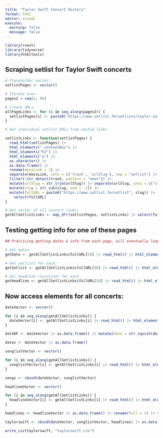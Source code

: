 ```yaml
---
title: "Taylor Swift Concert History"
format: html
editor: visual
execute:
  warning: false
  message: false
---
```


```r
library(rvest)
library(tidyverse)
library(htmltools)
```

## Scraping setlist for Taylor Swift concerts

```r
# Placeholder vector: 
setlistPages <- vector()

# Iterate over: 
pages2 = seq(1, 96)

# Create URLs: 
allPageLinks <- for (i in seq_along(pages2)) {
  setlistPages[i] <- paste0("https://www.setlist.fm/setlists/taylor-swift-3bd6bc5c.html?page=", pages2[i])
}
```

```r

# Get individual setlist URLs from nested links

setlistLinks <- function(setlistPages) {
  read_html(setlistPages) |> 
  html_elements(".contentBox") |>  
  html_elements("h2") |> 
  html_elements("a") |> 
  as.character() |> 
  as.data.frame() |> 
  rename(messLink = 1) |> 
  separate(messLink, into = c('trash', 'urlSlug'), sep = "setlist") |> 
  filter(!str_detect(trash, pattern = "news")) |> 
  mutate(urlSlug = str_trim(urlSlug)) |> separate(urlSlug, into = c("slug", "extra"), sep = " ") |> 
  mutate(slug = str_sub(slug, end = -2)) |> 
  mutate(fullURL = paste0("https://www.setlist.fm/setlist", slug)) |> 
    select(fullURL)
}
```

```r
# Get vector of all concert links: 
getAllSetlistLinks <- map_dfr(setlistPages, setlistLinks) |> select(fullURL) |> pull(fullURL)
```

## Testing getting info for one of these pages

```r
## Practicing getting dates & info from each page, will eventually loop over all concert pages:

# Get dates:
getDate <- getAllSetlistLinks$fullURL[50] |> read_html() |> html_elements(".dateBlock") |> html_text() |> as.data.frame() |> rename(date = 1) |> mutate(date = str_replace_all(date, "\n", " "))

# Get setlists for each:
getSetlist <- getAllSetlistLinks$fullURL[90] |> read_html() |> html_elements(".songLabel") |> html_text()

# Get headline (location) for each
getHeadline <- getAllSetlistLinks$fullURL[50] |> read_html() |> html_elements(".setlistHeadline") |> html_text() |> as.data.frame() |> rename(full = 1) |> separate(full, into = c("general", "venue"), sep = "\nat") |> select(venue) |> separate(venue, into = c("venue", "excess"), sep = "\n") |> select(venue)
```

## Now access elements for all concerts: 

```r
dateVector <- vector()
```

```r
for (i in seq_along(getAllSetlistLinks)) {
  dateVector[i] <- getAllSetlistLinks[i] |> read_html() |> html_elements(".dateBlock") |> html_text()
}
```

```r
dateDF <- dateVector |> as.data.frame() |> mutate(date = str_squish(dateVector)) |> select(-dateVector)
```

```r
dates <- dateVector |> as.data.frame()
```

```r
songlistVector <- vector()
```

```r
for (i in seq_along(getAllSetlistLinks)) {
  songlistVector[i] <- getAllSetlistLinks[i] |> read_html() |> html_elements(".songLabel") |> html_text() |> list()
}
```

```r
songs <- cbind(dateVector, songlistVector)
```

```r
headlineVector <- vector()
```

```r
for (i in seq_along(getAllSetlistLinks)) {
  headlineVector[i] <- getAllSetlistLinks[i] |> read_html() |> html_elements(".setlistHeadline") |> html_text()
}
```

```r
headlines <- headlineVector |> as.data.frame() |> rename(full = 1) |> separate(full, into = c("general", "venue"), sep = "\nat") |> select(venue) |> separate(venue, into = c("venue", "excess"), sep = "\n") |> select(venue) |> pull()
```

```r
taylorswift <- cbind(dateVector, songlistVector, headlines) |> as.data.frame() |> unnest(cols = c(dateVector, songlistVector, headlines)) |> rename(songs = songlistVector) |> mutate(songs = str_to_title(songs))
```

```r
write_csv(taylorswift, "taylorswift.csv")
```
